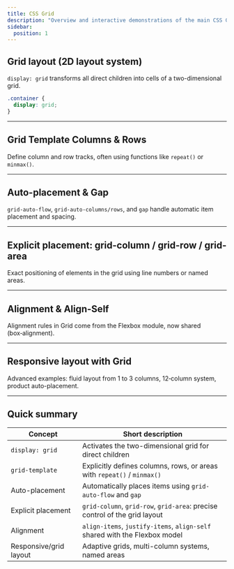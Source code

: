```yaml
---
title: CSS Grid
description: "Overview and interactive demonstrations of the main CSS Grid properties."
sidebar:
  position: 1
---
```



## Grid layout (2D layout system)

`display: grid` transforms all direct children into cells of a two-dimensional grid.

```css
.container {
  display: grid;
}
```
---

## Grid Template Columns & Rows

Define column and row tracks, often using functions like `repeat()` or `minmax()`.

<GridTemplate client:only="react"/>

---

## Auto-placement & Gap

`grid-auto-flow`, `grid-auto-columns/rows`, and `gap` handle automatic item placement and spacing.

<GridAutoPlacement client:only="react"/>

---

## Explicit placement: grid-column / grid-row / grid-area

Exact positioning of elements in the grid using line numbers or named areas.

<GridPlacement client:only="react"/>

---

## Alignment & Align-Self

Alignment rules in Grid come from the Flexbox module, now shared (box‑alignment).

<GridAlignSelf client:only="react"/>

---

## Responsive layout with Grid

Advanced examples: fluid layout from 1 to 3 columns, 12‑column system, product auto-placement.

<GridResponsive client:only="react"/>

---

## Quick summary

| Concept                | Short description                                                            |
|-------------------------|----------------------------------------------------------------------------|
| `display: grid`         | Activates the two-dimensional grid for direct children                     |
| `grid-template`         | Explicitly defines columns, rows, or areas with `repeat()` / `minmax()`    |
| Auto-placement          | Automatically places items using `grid-auto-flow` and `gap`                |
| Explicit placement      | `grid-column`, `grid-row`, `grid-area`: precise control of the grid layout |
| Alignment               | `align-items`, `justify-items`, `align-self` shared with the Flexbox model |
| Responsive/grid layout  | Adaptive grids, multi-column systems, named areas                          |
